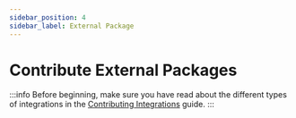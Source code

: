 ```yaml
---
sidebar_position: 4
sidebar_label: External Package
---
```


# Contribute External Packages

:::info
Before beginning, make sure you have read about the different types of integrations in the [Contributing Integrations](./index.mdx) guide.
:::

